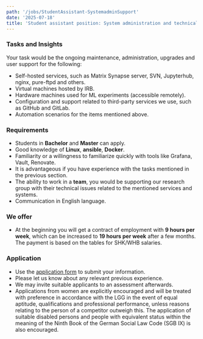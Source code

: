 ```yaml
---
path: '/jobs/StudentAssistant-SystemadminSupport'
date: '2025-07-18'
title: 'Student assistant position: System administration and technical support'
---
```


### Tasks and Insights

Your task would be the ongoing maintenance, administration, upgrades and user support for the following:

- Self-hosted services, such as Matrix Synapse server, SVN, Jupyterhub, nginx, pure-ftpd and others.
- Virtual machines hosted by IRB.
- Hardware machines used for ML experiments (accessible remotely).
- Configuration and support related to third-party services we use, such as GitHub and GitLab.
- Automation scenarios for the items mentioned above.

### Requirements

- Students in **Bachelor** and **Master** can apply.
- Good knowledge of **Linux**, **ansible**, **Docker**.
- Familiarity or a willingness to familiarize quickly with tools like Grafana, Vault, Renovate.
- It is advantageous if you have experience with the tasks mentioned in the previous section.
- The ability to work in a **team**, you would be supporting our research group with their technical issues related to the mentioned services and systems.
- Communication in English language.

### We offer

* At the beginning you will get a contract of employment with **9 hours per week**, which can be increased to **19 hours per week** after a few months. The payment is based on the tables for SHK/WHB salaries.

### Application

* Use the [application form](https://umfragen.uni-paderborn.de/index.php/143257) to submit your information.
* Please let us know about any relevant previous experience.
* We may invite suitable applicants to an assessment afterwards.
* Applications from women are explicitly encouraged and will be treated with preference in accordance with the LGG in the event of equal aptitude, qualifications and professional performance, unless reasons relating to the person of a competitor outweigh this. The application of suitable disabled persons and people with equivalent status within the meaning of the Ninth Book of the German Social Law Code (SGB IX) is also encouraged.
